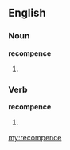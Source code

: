 ==English==

===Noun===
'''recompence'''

# {{misspelling of|recompense}}

===Verb===
'''recompence'''

# {{misspelling of|recompense}}

[[my:recompence]]